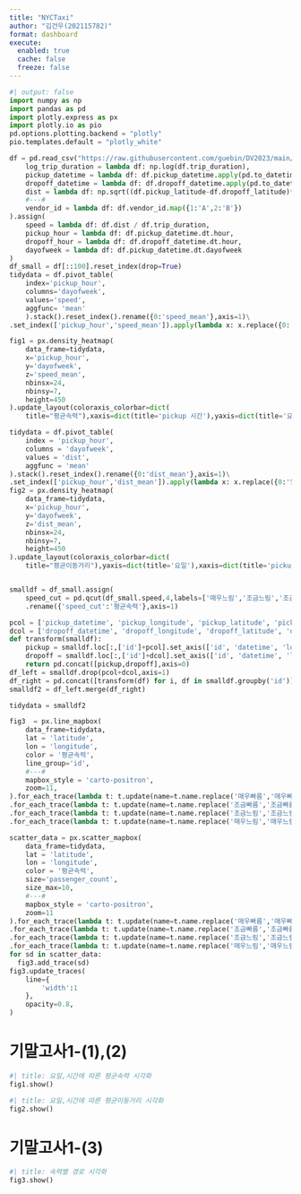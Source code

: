 ```yaml
---
title: "NYCTaxi"
author: "김건우(202115782)"
format: dashboard
execute: 
  enabled: true
  cache: false
  freeze: false
---
```


```python
#| output: false
import numpy as np
import pandas as pd
import plotly.express as px
import plotly.io as pio
pd.options.plotting.backend = "plotly"
pio.templates.default = "plotly_white"

df = pd.read_csv("https://raw.githubusercontent.com/guebin/DV2023/main/posts/NYCTaxi.csv").assign(
    log_trip_duration = lambda df: np.log(df.trip_duration),
    pickup_datetime = lambda df: df.pickup_datetime.apply(pd.to_datetime),
    dropoff_datetime = lambda df: df.dropoff_datetime.apply(pd.to_datetime),
    dist = lambda df: np.sqrt((df.pickup_latitude-df.dropoff_latitude)**2 + (df.pickup_longitude-df.dropoff_longitude)**2),
    #---#
    vendor_id = lambda df: df.vendor_id.map({1:'A',2:'B'})
).assign(
    speed = lambda df: df.dist / df.trip_duration,
    pickup_hour = lambda df: df.pickup_datetime.dt.hour,
    dropoff_hour = lambda df: df.dropoff_datetime.dt.hour,
    dayofweek = lambda df: df.pickup_datetime.dt.dayofweek
)
df_small = df[::100].reset_index(drop=True)
tidydata = df.pivot_table(
    index='pickup_hour',
    columns='dayofweek',
    values='speed',
    aggfunc= 'mean'
    ).stack().reset_index().rename({0:'speed_mean'},axis=1)\
.set_index(['pickup_hour','speed_mean']).apply(lambda x: x.replace({0:'월',1:'화',2:'수',3:'목',4:'금',5:'토',6:'일'})).reset_index()

fig1 = px.density_heatmap(
    data_frame=tidydata,
    x='pickup_hour',
    y='dayofweek',
    z='speed_mean',
    nbinsx=24,
    nbinsy=7,
    height=450
).update_layout(coloraxis_colorbar=dict(
    title="평균속력"),xaxis=dict(title='pickup 시간'),yaxis=dict(title='요일'))

tidydata = df.pivot_table(
    index = 'pickup_hour',
    columns = 'dayofweek',
    values = 'dist',
    aggfunc = 'mean'
).stack().reset_index().rename({0:'dist_mean'},axis=1)\
.set_index(['pickup_hour','dist_mean']).apply(lambda x: x.replace({0:'월',1:'화',2:'수',3:'목',4:'금',5:'토',6:'일'})).reset_index()
fig2 = px.density_heatmap(
    data_frame=tidydata,
    x='pickup_hour',
    y='dayofweek',
    z='dist_mean',
    nbinsx=24,
    nbinsy=7,
    height=450
).update_layout(coloraxis_colorbar=dict(
    title="평균이동거리"),yaxis=dict(title='요일'),xaxis=dict(title='pickup 시간'))


smalldf = df_small.assign(
    speed_cut = pd.qcut(df_small.speed,4,labels=['매우느림','조금느림','조금빠름','매우빠름'])).sort_values('speed',ascending=True)\
    .rename({'speed_cut':'평균속력'},axis=1)

pcol = ['pickup_datetime', 'pickup_longitude', 'pickup_latitude', 'pickup_hour']
dcol = ['dropoff_datetime', 'dropoff_longitude', 'dropoff_latitude', 'dropoff_hour']
def transform(smalldf):
    pickup = smalldf.loc[:,['id']+pcol].set_axis(['id', 'datetime', 'longitude', 'latitude', 'hour'],axis=1).assign(type = 'pickup')
    dropoff = smalldf.loc[:,['id']+dcol].set_axis(['id', 'datetime', 'longitude', 'latitude', 'hour'],axis=1).assign(type = 'dropoff')
    return pd.concat([pickup,dropoff],axis=0)
df_left = smalldf.drop(pcol+dcol,axis=1)
df_right = pd.concat([transform(df) for i, df in smalldf.groupby('id')]).reset_index(drop=True)
smalldf2 = df_left.merge(df_right)

tidydata = smalldf2

fig3  = px.line_mapbox(
    data_frame=tidydata,
    lat = 'latitude',
    lon = 'longitude',
    color = '평균속력',
    line_group='id',
    #---#
    mapbox_style = 'carto-positron',
    zoom=11,
).for_each_trace(lambda t: t.update(name=t.name.replace('매우빠름','매우빠름 (path)')))\
.for_each_trace(lambda t: t.update(name=t.name.replace('조금빠름','조금빠름 (path)')))\
.for_each_trace(lambda t: t.update(name=t.name.replace('조금느림','조금느림 (path)')))\
.for_each_trace(lambda t: t.update(name=t.name.replace('매우느림','매우느림 (path)')))

scatter_data = px.scatter_mapbox(
    data_frame=tidydata,
    lat = 'latitude',
    lon = 'longitude',
    color = '평균속력',
    size='passenger_count',
    size_max=10,
    #---#
    mapbox_style = 'carto-positron',
    zoom=11
).for_each_trace(lambda t: t.update(name=t.name.replace('매우빠름','매우빠름 (pickup/dropoff)')))\
.for_each_trace(lambda t: t.update(name=t.name.replace('조금빠름','조금빠름 (pickup/dropoff)')))\
.for_each_trace(lambda t: t.update(name=t.name.replace('조금느림','조금느림 (pickup/dropoff)')))\
.for_each_trace(lambda t: t.update(name=t.name.replace('매우느림','매우느림 (pickup/dropoff)'))).data
for sd in scatter_data:
  fig3.add_trace(sd)
fig3.update_traces(
    line={
        'width':1
    },
    opacity=0.8,
)


```

# 기말고사1-(1),(2)

```python
#| title: 요일,시간에 따른 평균속력 시각화        
fig1.show()
```

```python
#| title: 요일,시간에 따른 평균이동거리 시각화        
fig2.show()
```

# 기말고사1-(3)

```python
#| title: 속력별 경로 시각화
fig3.show()
```